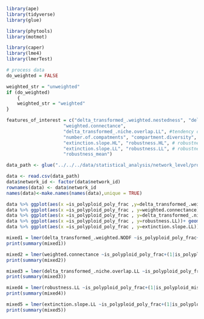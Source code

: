 ```r
library(ape)
library(tidyverse)
library(glue)

library(phytools)
library(motmot)

library(caper)
library(lme4)
library(lmerTest)
```

```r
# process data
do_weighted = FALSE

weighted_str = "unweighted" 
if (do_weighted)
    {
    weighted_str = "weighted" 
}

features_of_interest = c("delta_transformed_.weighted.nestedness", "delta_transformed_.weighted.NODF", # nestedness measures
                     "weighted.connectance", 
                     "delta_transformed_.niche.overlap.LL", #tendency off plants to share pollination niches
                     "number.of.compatments", "compartment.diversity", # molecularity measure, when there is only one compartment, the diversity is nan
                     "extinction.slope.HL", "robustness.HL", # robustness of pollinators, based on memmot 2004
                     "extinction.slope.LL", "robustness.LL", # robustness of plants,  based on memmot 2004
                     "robustness_mean")

data_path <- glue("../../../data/statistical_analysis/network_level/processed_features_with_ploidy_classification_on_{weighted_str}_networks.csv")

data <- read.csv(data_path)
data$network_id <- factor(data$network_id)
rownames(data) <- data$network_id
names(data)<-make.names(names(data),unique = TRUE)
```

```r

data %>% ggplot(aes(x =is_polyploid_poly_frac ,y=delta_transformed_.weighted.NODF))+ geom_point()
data %>% ggplot(aes(x =is_polyploid_poly_frac , y=weighted.connectance))+ geom_point()
data %>% ggplot(aes(x =is_polyploid_poly_frac , y=delta_transformed_.niche.overlap.LL))+ geom_point()
data %>% ggplot(aes(x =is_polyploid_poly_frac , y=robustness.LL))+ geom_point()
data %>% ggplot(aes(x =is_polyploid_poly_frac , y=extinction.slope.LL))+ geom_point()


```

```r
mixed1 = lmer(delta_transformed_.weighted.NODF ~is_polyploid_poly_frac+(1|is_polyploid_missing_frac)+(1|num_network_plants)+(1|num_network_pollinators)+(1|highest_taxon_rank)+(1|pd), data =data)
print(summary(mixed1))

mixed2 = lmer(weighted.connectance ~is_polyploid_poly_frac+(1|is_polyploid_missing_frac)+(1|num_network_plants)+(1|num_network_pollinators)+(1|highest_taxon_rank)+(1|pd), data =data)
print(summary(mixed2))

mixed3 = lmer(delta_transformed_.niche.overlap.LL ~is_polyploid_poly_frac+(1|is_polyploid_missing_frac)+(1|num_network_plants)+(1|num_network_pollinators)+(1|highest_taxon_rank)+(1|pd), data =data)
print(summary(mixed3))

mixed4 = lmer(robustness.LL ~is_polyploid_poly_frac+(1|is_polyploid_missing_frac)+(1|num_network_plants)+(1|num_network_pollinators)+(1|highest_taxon_rank)+(1|pd), data =data)
print(summary(mixed4))

mixed5 = lmer(extinction.slope.LL ~is_polyploid_poly_frac+(1|is_polyploid_missing_frac)+(1|num_network_plants)+(1|num_network_pollinators)+(1|highest_taxon_rank)+(1|pd), data =data)
print(summary(mixed5))

```

